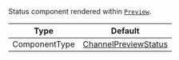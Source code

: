 Status component rendered within [`Preview`](../../../../ui-components/channel-list-components/channel-preview-messenger.mdx).

| Type          | Default                                                                                              |
| ------------- | ---------------------------------------------------------------------------------------------------- |
| ComponentType | [ChannelPreviewStatus](../../../../ui-components/channel-list-components/channel-preview-status.mdx) |
